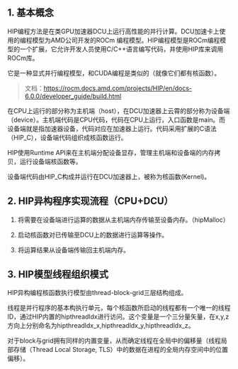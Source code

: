 
<WordCount>



## 1. 基本概念

HIP编程方法是在类GPU加速器DCU上运行高性能的并行计算。DCU加速卡上使用的编程模型为AMD公司开发的ROCm 编程模型。HIP编程模型是ROCm编程模型的一个扩展，它允许开发人员使用C/C++语言编写代码，并使用HIP库来调用ROCm库。

它是一种显式并行编程模型，和CUDA编程是类似的（就像它们都有核函数）。

> 文档：https://rocm.docs.amd.com/projects/HIP/en/docs-6.0.0/developer_guide/build.html


在CPU上运行的部分称为主机端（host），在DCU加速器上云霄的部分称为设备端（device）。主机端代码是CPU代码，代码在CPU上运行，入口函数是main。而设备端就是指加速器设备，代码对应在加速器上运行。代码采用扩展的C语法（HIP_C），设备端代码组织成核函数运行。

HIP使用Runtime API来在主机端分配设备显存，管理主机端和设备端的内存拷贝，运行设备端核函数等。

设备端代码由HIP_C构成并运行在DCU加速器上，被称为核函数(Kernel)。

## 2. HIP异构程序实现流程（CPU+DCU）

1. 将需要在设备端进行运算的数据从主机端内存传输至设备内存。（hipMalloc）

2. 启动核函数对已传输至DCU上的数据进行运算等操作。

3. 将运算结果从设备端传输回主机端内存。

## 3. HIP模型线程组织模式

HIP异构编程核函数执行模型由thread-block-grid三层结构组成。

线程是并行程序的基本构执行单元，每个核函数所启动的线程都有一个唯一的线程ID，通过HIP内置的hipthreadldx进行访问。这个变量是一个三分量矢量，在x,y,z方向上分别命名为hipthreadldx_x,hipthreadldx_y,hipthreadldx_z。

对于block与grid拥有同样的内置变量，从而确定线程在全局中的偏移量（线程局部存储（Thread Local Storage, TLS）中的数据在进程的全局内存空间中的位置偏移）。


</WordCount>